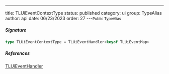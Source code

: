 ---
title: TLUiEventContextType
status: published
category: ui
group: TypeAlias
author: api
date: 06/23/2023
order: 27
---<Small>Public TypeAlias</Small>




##### Signature


```ts
type TLUiEventContextType = TLUiEventHandler<keyof TLUiEventMap>
```

##### References

[TLUiEventHandler](/gen/ui/TLUiEventHandler-type)

